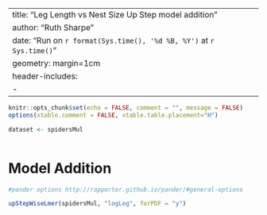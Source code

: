 


---
title: "Leg Length vs Nest Size Up Step model addition"
author: "Ruth Sharpe"
date: "Run on `r format(Sys.time(), '%d %B, %Y')` at `r Sys.time()`"
geometry: margin=1cm
header-includes:
    - \usepackage{float}
---

```{r dataImport,  include = FALSE}
knitr::opts_chunk$set(echo = FALSE, comment = "", message = FALSE)
options(xtable.comment = FALSE, xtable.table.placement="H")

dataset <- spidersMul



```

Model Addition
=====================


```{r kable, results='asis',  echo = FALSE, warning = FALSE, message = FALSE, comment = FALSE}
#pander options http://rapporter.github.io/pander/#general-options

upStepWiseLmer(spidersMul, "logLeg", forPDF = "y")

	
```


